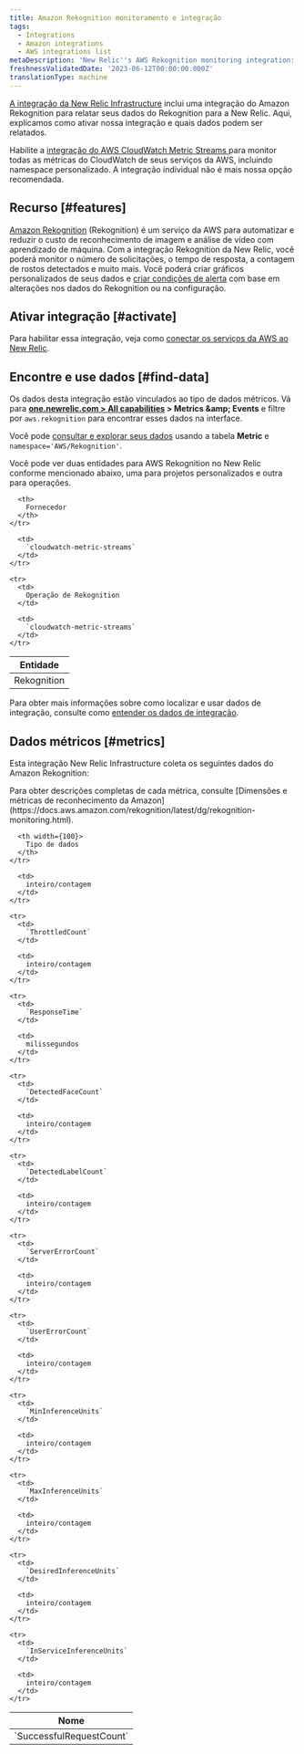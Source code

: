 ```yaml
---
title: Amazon Rekognition monitoramento e integração
tags:
  - Integrations
  - Amazon integrations
  - AWS integrations list
metaDescription: 'New Relic''s AWS Rekognition monitoring integration: what data it reports, and how to enable it.'
freshnessValidatedDate: '2023-06-12T00:00:00.000Z'
translationType: machine
---
```


[A integração da New Relic Infrastructure](/docs/infrastructure/introduction-infra-monitoring) inclui uma integração do Amazon Rekognition para relatar seus dados do Rekognition para a New Relic. Aqui, explicamos como ativar nossa integração e quais dados podem ser relatados.

Habilite a [integração do AWS CloudWatch Metric Streams ](/docs/infrastructure/amazon-integrations/aws-integrations-list/aws-metric-stream/)para monitor todas as métricas do CloudWatch de seus serviços da AWS, incluindo namespace personalizado. A integração individual não é mais nossa opção recomendada.

## Recurso [#features]

[Amazon Rekognition](https://aws.amazon.com/rekognition/) (Rekognition) é um serviço da AWS para automatizar e reduzir o custo de reconhecimento de imagem e análise de vídeo com aprendizado de máquina. Com a integração Rekognition da New Relic, você poderá monitor o número de solicitações, o tempo de resposta, a contagem de rostos detectados e muito mais. Você poderá criar gráficos personalizados de seus dados e [criar condições de alerta](/docs/infrastructure/new-relic-infrastructure/infrastructure-alert-conditions/infrastructure-alerts-add-edit-or-view-host-alert-information) com base em alterações nos dados do Rekognition ou na configuração.

## Ativar integração [#activate]

Para habilitar essa integração, veja como [conectar os serviços da AWS ao New Relic](/docs/infrastructure/amazon-integrations/connect/aws-metric-stream/#set-up-metric-stream).

## Encontre e use dados [#find-data]

Os dados desta integração estão vinculados ao tipo de dados métricos. Vá para <DNT>**[one.newrelic.com &gt; All capabilities](https://one.newrelic.com/all-capabilities) &gt; Metrics &amp;amp; Events**</DNT> e filtre por `aws.rekognition` para encontrar esses dados na interface.

Você pode [consultar e explorar seus dados](/docs/using-new-relic/data/understand-data/query-new-relic-data) usando a tabela <DNT>**Metric**</DNT> e `namespace='AWS/Rekognition'`.

Você pode ver duas entidades para AWS Rekognition no New Relic conforme mencionado abaixo, uma para projetos personalizados e outra para operações.

<table>
  <thead>
    <tr>
      <th>
        Entidade
      </th>

      <th>
        Fornecedor
      </th>
    </tr>
  </thead>

  <tbody>
    <tr>
      <td>
        Rekognition
      </td>

      <td>
        `cloudwatch-metric-streams`
      </td>
    </tr>

    <tr>
      <td>
        Operação de Rekognition
      </td>

      <td>
        `cloudwatch-metric-streams`
      </td>
    </tr>
  </tbody>
</table>

Para obter mais informações sobre como localizar e usar dados de integração, consulte como [entender os dados de integração](/docs/infrastructure/integrations/find-use-infrastructure-integration-data).

## Dados métricos [#metrics]

Esta integração New Relic Infrastructure coleta os seguintes dados do Amazon Rekognition:

<Callout variant="tip">
  Para obter descrições completas de cada métrica, consulte [Dimensões e métricas de reconhecimento da Amazon](https://docs.aws.amazon.com/rekognition/latest/dg/rekognition-monitoring.html).
</Callout>

<table>
  <thead>
    <tr>
      <th width={200}>
        Nome
      </th>

      <th width={100}>
        Tipo de dados
      </th>
    </tr>
  </thead>

  <tbody>
    <tr>
      <td>
        `SuccessfulRequestCount`
      </td>

      <td>
        inteiro/contagem
      </td>
    </tr>

    <tr>
      <td>
        `ThrottledCount`
      </td>

      <td>
        inteiro/contagem
      </td>
    </tr>

    <tr>
      <td>
        `ResponseTime`
      </td>

      <td>
        milissegundos
      </td>
    </tr>

    <tr>
      <td>
        `DetectedFaceCount`
      </td>

      <td>
        inteiro/contagem
      </td>
    </tr>

    <tr>
      <td>
        `DetectedLabelCount`
      </td>

      <td>
        inteiro/contagem
      </td>
    </tr>

    <tr>
      <td>
        `ServerErrorCount`
      </td>

      <td>
        inteiro/contagem
      </td>
    </tr>

    <tr>
      <td>
        `UserErrorCount`
      </td>

      <td>
        inteiro/contagem
      </td>
    </tr>

    <tr>
      <td>
        `MinInferenceUnits`
      </td>

      <td>
        inteiro/contagem
      </td>
    </tr>

    <tr>
      <td>
        `MaxInferenceUnits`
      </td>

      <td>
        inteiro/contagem
      </td>
    </tr>

    <tr>
      <td>
        `DesiredInferenceUnits`
      </td>

      <td>
        inteiro/contagem
      </td>
    </tr>

    <tr>
      <td>
        `InServiceInferenceUnits`
      </td>

      <td>
        inteiro/contagem
      </td>
    </tr>
  </tbody>
</table>